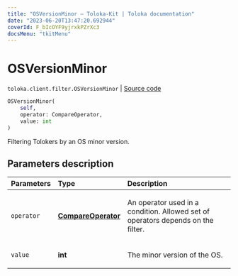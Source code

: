 ```yaml
---
title: "OSVersionMinor — Toloka-Kit | Toloka documentation"
date: "2023-06-20T13:47:20.692944"
coverId: F_bIcOYF9yjrxkPZrXc3
docsMenu: "tkitMenu"
---
```


# OSVersionMinor

`toloka.client.filter.OSVersionMinor` | [Source code](https://github.com/Toloka/toloka-kit/blob/v1.2.0/src/client/filter.py#L622)

```python
OSVersionMinor(
    self,
    operator: CompareOperator,
    value: int
)
```

Filtering Tolokers by an OS minor version.

## Parameters description

| Parameters | Type | Description |
| :----------| :----| :-----------|
`operator`|**[CompareOperator](/docs/toloka-kit/reference/toloka.client.primitives.operators.CompareOperator)**|<p>An operator used in a condition. Allowed set of operators depends on the filter.</p>
`value`|**int**|<p>The minor version of the OS.</p>